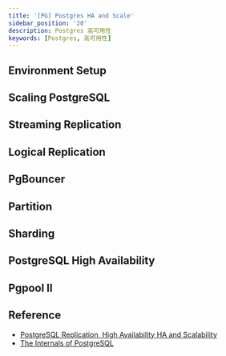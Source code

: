 ```yaml
---
title: '[PG] Postgres HA and Scale'
sidebar_position: '20'
description: Postgres 高可用性
keywords: [Postgres, 高可用性]
---
```


## Environment Setup

## Scaling PostgreSQL

## Streaming Replication

## Logical Replication

## PgBouncer

## Partition

## Sharding

## PostgreSQL High Availability

## Pgpool II

## Reference

- [PostgreSQL Replication, High Availability HA and Scalability](https://www.udemy.com/course/postgresql-replication-high-availability-ha-and-scalability)
- [The Internals of PostgreSQL](https://www.interdb.jp/pg/index.html)
